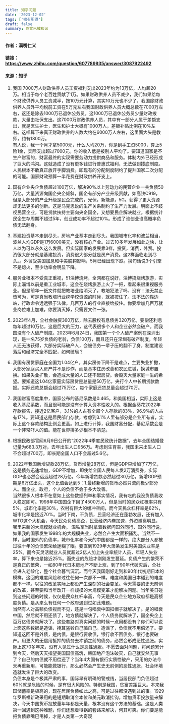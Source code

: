 ```yaml
---
title: 知乎问题
date: '2023-12-02'
tags: ['摘有所得']
draft: false
summary: 原文已被和谐
---
```


#### 作者：满嘴仁义
#### 链接：https://www.zhihu.com/question/607789935/answer/3087922492
#### 来源：知乎

 1. 我国 7000万人财政供养人员工资福利支出2023年约为13万亿，人均超20万。相当于每个老百姓贡献了1万。如果财政供养人员不减少，我们如果给每个财政供养人员工资减半，按10万元计算，其实10万元也不少了，我国除财政供养人员外平均税前工资在5万元左右我国财政供养人员大概总数在7000万左右，这还是除去1000万已退休公务员，这1000万已退休公务员少量财政拨款，大量由社保支出。这7000万财政供养人员，其中有一部分人属于差额支出，就是医生护士，医生和护士大概有1000万人，差额补贴比例在10%左右。这样算下来真正财政供养的人数大约在6000万人左右，这里面大头是教师，约有1800万。
<br/>有人说，我一个月才拿5000元，什么人均20万，你是到手工资5000，算上5险1金，实际支出超过7000元。你的收入低是被别人平均了。要知道国家是不生产财富的，财富最终的实现需要劳动力提供商品和服务。体制内外已经形成了巨大的鸿沟。这就造成了没有更多钱进行普惠式福利，无法做到搂底制度。人民根本不敢真正放开手脚消费。即现有的分配制度制约了提升国家二次分配的可能。国家财政预算一半花费在财政供养开支上。

 2. 国有企业央企负债超过100万亿，解决90%以上劳动力的民营企业一共负债50万亿。大量资源向国企央企倾斜，国企有部分产业升级贡献，如高铁C919，但是大部分的产业升级是民企完成的，光伏，新能源，5G。获得了更大资源却无法更多的创新。这是马克思说的生产关系制约了生产力发展。明面上不歧视民营企业，可是贷款扶持主要向央企国企，又想要民企解决就业。根据统计民企生存周期不超过5年，创业成功率不超过10%。形成了谁创业谁高概率负债无法翻身。

 3. 基建投资基本走到尽头，房地产业基本走到尽头。我国城市化率和波兰相当，波兰人均GDP是1万6000美元，没有核心产业。过去10多年发展如此之快，让人以为可以永久这么发展。但实际国家的发展靠3样，投资，消费，外贸。投资很大部分就是基建投资，消费很大部分就是房产消费。这2样面临走到尽头。。外贸受美国加息和中美脱钩影响，5月已经出现下跌。换句话说3个引擎不是熄火，至少功率会明显下降。

 4. 服务业根本不受真正重视，51淄博烧烤，全网都在说好，淄博搞烧烤旅游，实际上淄博以前是重工业城市，这会在烧烤旅游上火了一把，看起来很重视服务业。但是前年一纸文件就把教培业给消灭了，教培犯法了吗、没有！法无禁止皆可为，可是真当教培行业挖学校资源的时候，就被按住了。法不法的靠边站，行政命令远远强于法律。几百万人的行业直接给按住。你要增加几百万就业岗位难上加难，你要消灭掉，只需要文件一张。

 5. 2023年4月，全社会融资360万亿，除去股权有息债务320万亿，要偿还利息每年超过10万亿，这是巨大的压力，这代表很多个人和企业必然会破产，而我国没有个人破产制度。2023年6月24日，我国第一个个人破产案例在深圳出现，是一名75岁负债的老翁，负债100万，而且还只在深圳有破产制度，年轻人还无法获得，大部分实际破产人，会被债务一辈子压的翻不了身，制度建设落后和经济完全不匹配，如何破局？
 
 6. 我国有房贷家庭在全国为1.04亿户，其实房价下降不是难点，主要失业扩撒，大部分家庭买入房产并不是炒作，而是基本住房改善和农民进城，换城市置换。如果失业扩散，会造成大量的人口还不起房贷。会毁灭大量家庭一生的希望。要知道这1.04亿家庭实际房贷是总量是50万亿，央行个人中长期贷款数据。实际还款总额会超过75万亿，每个家庭还贷总量会超过70万。
 
 7. 我国财富高度集中，国家公布的基尼系数是0.465，和美国相当，实际上这是收入基尼系数，而且很可能是没有计算入资本性收入的。根据金葵花2022年存款报告，接近2亿客户，3.1%的人占有全部个人存款的83%，96.9%的人占有17%。要知道这是居民部门存款，考虑到3.1%人里有部分是企业所有者，实际上这个存款结构比例会更高。如上进行计算，我国财富分配，基尼系数会是一个非常吓人的值。能在世界排多少根本不清楚。

 8. 根据民政部官网6月9日公开的“2022年4季度民政统计数据”，去年全国结婚登记量为683.3万对，去年出生人口956万。考虑到生育率，我国未来出生人口不会超过700万，即长期全国人口不会超过5.6亿。
 
 9. 2022年我国新增贷款28万亿，货币增量28万亿，但是GDP只增加了7万亿，这是债务迅速增加，GDP不增加，即使给全国人民每人发2万消费券，实际GDP也必然会远远超过28万亿。今年新增贷款必然超过30万亿，新增GDP预期是6万亿出头，这个比值会达到5：1.最终新增的货币必然只流向极少部分人。而企业，政府，个人的负债不会于多大改善。
<br/>当然很多人根本不在意如上这些数据列举和事实情况，我有吃的我没负债我收入稳定即可。1998年中国国企下岗了4500万人，但是当时的民众杠概率只有5%，城市化率是30%，农村有巨大的缓冲空间，而今天民众杠杆率是62%，城市化率是接近70%。当时下岗，不负债，民营经济还在蓬勃发展，还有加入WTO这个大机会，今天民众负债高企，民营经济内卷加速，外资撤离明显，哪里来新的大规模就业机会。 温铁军当时拿着数据问国外同行，国外同行说，如果我的国家发生1998年的大规模失业，必然会产生大面积骚乱。当然不一样，当时国外的负债率，城市化率和今天的中国都是一样的。绝大部分人都被过往十年的负债繁荣给迷糊了眼。要直到1929年大萧条发生时美国失业率是25%。而今天灵活就业人员就超过2亿人加上失业率统计人员，年轻人失业率，算下来也是接近25%。而失业的危险才刚刚发生蔓延。负债产生的繁荣不是真正的繁荣，一如80年代日本房地产不断上涨，到了90年代破灭后，全社会进入老龄化，整个社会暮气沉沉。而今天我国刚好走到和90年代初期日本的模样。这回的难度风险和过往任何一次都不一样。难度和美国日本碰到的难度都不一样。以往的改革实际上都没产生深刻的社会变革。今天需要的史无前例的改革，甚至要和当年改开一样规模的大规模变革才能解决问题。当年美日碰到这些问题的时候，仅仅是民众杠杆率高，今天是民众企业地方政府都是高额度负债。是从来么有任何一个政府遇到过如此难题。
<br/>当然有人对高额负债视而不见，还是一句唱衰中国扣帽子就解决了。是的唱衰中国，然后就不用还债了，地方债就解决了，个人债务就解决了，国企央企上百万亿债务就解决了。这些套路对真实问题的时候一点用都没有？你们可以说上面这些数据是造谣，掩耳盗铃自己骗自己。造谣了，负债就不用偿还了。要知道这回不是外债，是内债，是银行要收债，银行收不回债务，银行也要破产。用更大的无信用抵押的债务去冲销之前的债务，必然会形成恶性通胀。实际上这70多年来，没有人见过什么是恶性通胀。不愿去面对问题，将问题累计到今天，然后天天指望美国国债高筑，韩国地产泡沫破灭，自己就安然无事了？自己的内债就不用偿还了？当年4大国有银行实质性破产，采用的办法今天再重新用，可能能救银行，那么必然会产生史无前例的恶性通胀，社会环境造就发生了巨大的改变。
<br/>负债本身是个极其严肃的事，国际早有明确的警戒线，当居民部门负债超过60%就是危险的时候，是有很大风险的。特别是我国，贫富差距巨大。本来我国储蓄率是极高的，现在居民负债如此之高，可是过往都没遇到过的事。1929年罗斯福新政采用的是短期取消金本位和美元取消挂钩，增加货币投放量来解决，今天中国货币投放量年年都是天量，根本没有这个方法的基础。这是人类第一回遇到这种难题，你们还想着甩锅的套路来解决，何其可笑。你们要是能把负债靠嘴巴甩掉，才是人类第一大奇观
